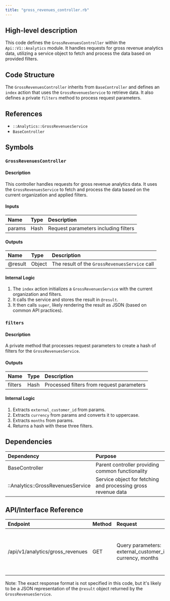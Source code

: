 ```yaml
---
title: "gross_revenues_controller.rb"
---
```


## High-level description
This code defines the `GrossRevenuesController` within the `Api::V1::Analytics` module. It handles requests for gross revenue analytics data, utilizing a service object to fetch and process the data based on provided filters.

## Code Structure
The `GrossRevenuesController` inherits from `BaseController` and defines an `index` action that uses the `GrossRevenuesService` to retrieve data. It also defines a private `filters` method to process request parameters.

## References
- `::Analytics::GrossRevenuesService`
- `BaseController`

## Symbols

### `GrossRevenuesController`
#### Description
This controller handles requests for gross revenue analytics data. It uses the `GrossRevenuesService` to fetch and process the data based on the current organization and applied filters.

#### Inputs
| Name | Type | Description |
|:-----|:-----|:------------|
| params | Hash | Request parameters including filters |

#### Outputs
| Name | Type | Description |
|:-----|:-----|:------------|
| @result | Object | The result of the `GrossRevenuesService` call |

#### Internal Logic
1. The `index` action initializes a `GrossRevenuesService` with the current organization and filters.
2. It calls the service and stores the result in `@result`.
3. It then calls `super`, likely rendering the result as JSON (based on common API practices).

### `filters`
#### Description
A private method that processes request parameters to create a hash of filters for the `GrossRevenuesService`.

#### Outputs
| Name | Type | Description |
|:-----|:-----|:------------|
| filters | Hash | Processed filters from request parameters |

#### Internal Logic
1. Extracts `external_customer_id` from params.
2. Extracts `currency` from params and converts it to uppercase.
3. Extracts `months` from params.
4. Returns a hash with these three filters.

## Dependencies
| Dependency | Purpose |
|:-----------|:--------|
| BaseController | Parent controller providing common functionality |
| ::Analytics::GrossRevenuesService | Service object for fetching and processing gross revenue data |

## API/Interface Reference
| Endpoint | Method | Request | Response | Description |
|:---------|:-------|:--------|:---------|:------------|
| /api/v1/analytics/gross_revenues | GET | Query parameters: external_customer_id, currency, months | JSON response with gross revenue data | Retrieves gross revenue analytics data based on provided filters |

Note: The exact response format is not specified in this code, but it's likely to be a JSON representation of the `@result` object returned by the `GrossRevenuesService`.